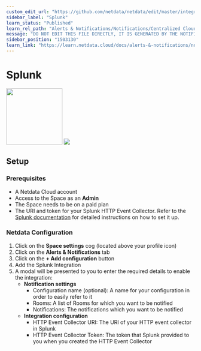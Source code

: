 ```yaml
---
custom_edit_url: "https://github.com/netdata/netdata/edit/master/integrations/cloud-notifications/metadata.yaml"
sidebar_label: "Splunk"
learn_status: "Published"
learn_rel_path: "Alerts & Notifications/Notifications/Centralized Cloud Notifications"
message: "DO NOT EDIT THIS FILE DIRECTLY, IT IS GENERATED BY THE NOTIFICATION'S metadata.yaml FILE"
sidebar_position: "1503130"
learn_link: "https://learn.netdata.cloud/docs/alerts-&-notifications/notifications/centralized-cloud-notifications/splunk"
---
```



# Splunk

<img src="https://netdata.cloud/img/splunk-black.svg" width="150"/>

<img src="https://img.shields.io/badge/maintained%20by-Netdata-%2300ab44" />

## Setup


### Prerequisites

- A Netdata Cloud account
- Access to the Space as an **Admin**
- The Space needs to be on a paid plan
- The URI and token for your Splunk HTTP Event Collector. Refer to the [Splunk documentation](https://docs.splunk.com/Documentation/Splunk/latest/Data/UsetheHTTPEventCollector) for detailed instructions on how to set it up.

### Netdata Configuration

1. Click on the **Space settings** cog (located above your profile icon)
2. Click on the **Alerts & Notifications** tab
3. Click on the **+ Add configuration** button
4. Add the Splunk Integration
5. A modal will be presented to you to enter the required details to enable the integration:
    - **Notification settings**
      - Configuration name (optional): A name for your configuration in order to easily refer to it
      - Rooms: A list of Rooms for which you want to be notified
      - Notifications: The notifications which you want to be notified
    - **Integration configuration**
      - HTTP Event Collector URI: The URI of your HTTP event collector in Splunk
      - HTTP Event Collector Token: The token that Splunk provided to you when you created the HTTP Event Collector


